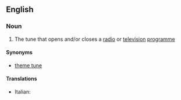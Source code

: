 ==English==

===Noun===
{{en-noun|head=[[signature]] [[tune]]}}

# {{context|music}} The tune that opens and/or closes a [[radio]] or [[television]] [[programme]]

====Synonyms====
* [[theme tune]]

====Translations====
{{trans-top|music to open or close a program}}
* Italian: {{t-|it|sigla musicale|f}}
{{trans-mid}}
{{trans-bottom}}